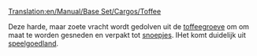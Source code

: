 [[Translation:en/Manual/Base Set/Cargos/Toffee]]

{{nl/Manual/Base Set/Cargos/Vracht|name=Toffee
|image=en/Manual/Base Set/Industries/ToffeeQuarry.png
|geproduceerd=[[nl/Manual/Base Set/Industries/Toffeegroeve|Toffeegroeve]]
| geaccepteerd=[[nl/Manual/Base Set/Industries/Snoepfabriek|Snoepfabriek]]
}}

Deze harde, maar zoete vracht wordt gedolven uit de [[nl/Manual/Base Set/Industries/Toffeegroeve|toffeegroeve]] om om maat te worden gesneden en verpakt tot [[nl/Manual/Base Set/Cargos/Snoep|snoepjes]]. IHet komt duidelijk uit [[nl/Manual/Klimaat#speelgoedland|speelgoedland]].